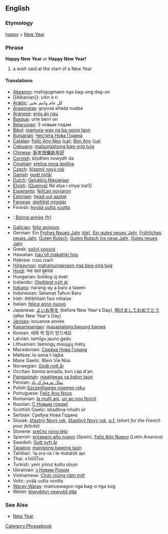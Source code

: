 ==English==
=== Etymology ===
[[happy]] + [[New Year]]

=== Phrase ===
'''Happy New Year''' ''or'' '''Happy New Year!'''

# a wish said at the start of a New Year

==== Translations ====
*[[Akeanon]]: mahigugmaon nga bag-ong dag-on
*[[Albanian]}: vitin e ri
*[[Arabic]]:  كل عام وانتم بخير
*[[Aragonese]]: goyosa añada nueba
*[[Aranese]]: [[erós an nau]]
*[[Basque]]: urte berri on
*[[Belarusian]]: З новым годам 
*[[Bikol]]: [[mamura-way na ba-gong taon]]
*[[Bulgarian]]: [[Честита Нова Година]]
*[[Catalan]]: [[Feliç Any Nou]] [[:ca:Feliç Any Nou|(ca)]]; [[Bon Any]] [[:ca:Bon Any|(ca)]]
*[[Cebuano]]: [[mabungahong bag-ong tuig]]
*[[Chinese]]: [[新年快樂]][[新年好]]
*[[Cornish]]:  blydhen nowydh da
*[[Croatian]]: [[sretna nova godina]]
*[[Czech]]: [[šťastný nový rok]]
*[[Danish]]: [[godt nytår]]
*[[Dutch]]: [[Gelukkig Nieuwjaar]]
*[[Elvish]]: [[(Quenya)]]  Ná alya i vinya loa!]]
*[[Esperanto]]: [[feliĉan novjaron]]
*[[Estonian]]: [[head uut aastat]]
*[[Faroese]]: [[gleðiligt nýggjár]]
*Finnish: [[hyvää uutta vuotta]]
*{{fr}}: [[Bonne année]] [[:fr:Bonne année|(fr)]]
*[[Galician]]: [[feliz aninovo]]
*German: Ein [[Frohes Neues Jahr]] [[:de:Frohes Neues Jahr|(de)]], [[Ein gutes neues Jahr]], [[Fröhliches neues Jahr]], [[Guten Rutsch]], [[Guten Rutsch ins neue Jahr]], [[Gutes neues Jahr]]
*Greek: [[καλή χρονιά]]
*Hawaiian: [[hau'oli makahiki hou]]
*Hebrew: לשנה טובה 
*[[Hiligaynon]]: [[mahamungayaon nga bag-ong tuig]]
*[[Hindi]]: नया साल मुबारक
*Hungarian: boldog új évet
*Icelandic: [[Gleðilegt nýtt ár]]
*[[Ilokano]]: narang-ay a baro a tawen
*Indonesian: Selamat Tahun Baru
*Irish: Athbhliain faoi mhaise
*Italian: [[felice anno nuovo]]
*Japanese: [[よいお年を]] (before New Year's Day), [[明けましておめでとう]] (after New Year's Day)
*[[Jèrriais]]: bouanne année
*[[Kapampangan]]: [[masaplalang bayung banwa]]
*Korean: 새해 복 많이 받으세요
*Latvian: laimīgu jauno gadu
*Lithuanian: laimingų maujųjų metų
*Macedonian: [[Среќна Нова Година]]
*Maltese: Is-sena t-tajba
*Manx Gaelic: Blein Vie Noa
*Norwegian: [[Godt nytt år]]
*Occitan: bonna annada, bon cap d'an
*[[Pangasinan]]: [[maaligwas ya balon taon]]
*Persian: [[سال نو مبارک باد]]
*Polish [[Szczęśliwego nowego roku]]
*Portuguese: [[Feliz Ano Novo]]
*Romanian: [[la mulţi ani]], [[un an nou fericit]]
*Russian: [[С Новым годом!]]
*Scottish Gaelic: bliadhna mhath ùr
*Serbian: Сређна Нова Година
*Slovak: [[šťastný Nový rok]], [[šťastlivý Nový rok]], [[p.f.]] ''(short for the French pour felicité)''
*Slovene: [[srečno novo leto]]
*Spanish: [[próspero año nuevo]] (''Spain''), [[Feliz Año Nuevo]] (''Latin America'')
*Swedish: [[Gott nytt år]]
*[[Tagalog]]: [[manigong bagong taon]]
*Tahitian: 'ia ora na i te matahiti api
*Thai: สวัสดีปีใหม่ 
*Turkish: yeni yılınız kutlu olsun
*Ukrainian: [[з Новим Роком]]
*Vietnamese: [[Chức mừng năm mới]]
*Votic: yvää uutta vootta
*[[Waray-Waray]]: mainuswagon nga bag-o nga tuig
*Welsh: [[blwyddyn newydd dda]]

=== See Also ===
* [[New Year]]

[[Category:Phrasebook]]